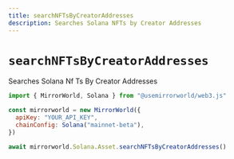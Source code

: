 ```yaml
---
title: searchNFTsByCreatorAddresses
description: Searches Solana NFTs by Creator Addresses
---
```


# `searchNFTsByCreatorAddresses`

Searches Solana Nf Ts By Creator Addresses

```js
import { MirrorWorld, Solana } from "@usemirrorworld/web3.js"

const mirrorworld = new MirrorWorld({
  apiKey: "YOUR_API_KEY",
  chainConfig: Solana("mainnet-beta"),
})

await mirrorworld.Solana.Asset.searchNFTsByCreatorAddresses()
```
